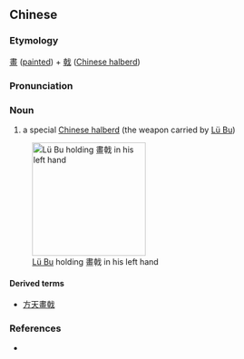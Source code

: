 {{also|画戟}}
==Chinese==
{{zh-forms|s=画戟}}

===Etymology===
[[畫]] ([[painted]]) + [[戟]] ([[w:ji (halberd)|Chinese halberd]])

===Pronunciation===
{{zh-pron
|m=huàjǐ
|cat=n
}}

===Noun===
{{zh-noun}}

# {{lb|zh|archaic}} a special [[w:Ji (halberd)|Chinese halberd]] (the weapon carried by [[w:Lü Bu|Lü Bu]])

[[Image:Lü Bu Portrait.jpg|200px|thumb|right|[[w:Lü Bu|Lü Bu]] holding 畫戟 in his left hand]]

====Derived terms====
* [[方天畫戟]]

===References===
* {{pedialite|方天畫戟|lang=zh}}